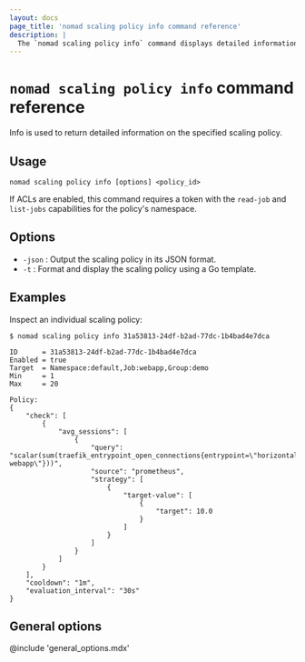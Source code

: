 ```yaml
---
layout: docs
page_title: 'nomad scaling policy info command reference'
description: |
  The `nomad scaling policy info` command displays detailed information for the specified scaling policy.
---
```


# `nomad scaling policy info` command reference

Info is used to return detailed information on the specified scaling policy.

## Usage

```plaintext
nomad scaling policy info [options] <policy_id>
```

If ACLs are enabled, this command requires a token with the `read-job` and
`list-jobs` capabilities for the policy's namespace.

## Options

- `-json` : Output the scaling policy in its JSON format.
- `-t` : Format and display the scaling policy using a Go template.

## Examples

Inspect an individual scaling policy:

```shell-session
$ nomad scaling policy info 31a53813-24df-b2ad-77dc-1b4bad4e7dca

ID      = 31a53813-24df-b2ad-77dc-1b4bad4e7dca
Enabled = true
Target  = Namespace:default,Job:webapp,Group:demo
Min     = 1
Max     = 20

Policy:
{
    "check": [
        {
            "avg_sessions": [
                {
                    "query": "scalar(sum(traefik_entrypoint_open_connections{entrypoint=\"horizontal-webapp\"}))",
                    "source": "prometheus",
                    "strategy": [
                        {
                            "target-value": [
                                {
                                    "target": 10.0
                                }
                            ]
                        }
                    ]
                }
            ]
        }
    ],
    "cooldown": "1m",
    "evaluation_interval": "30s"
}
```

## General options

@include 'general_options.mdx'

